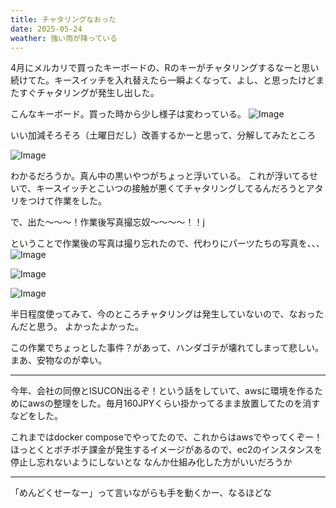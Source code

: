 ```yaml
---
title: チャタリングなおった
date: 2025-05-24
weather: 強い雨が降っている
---
```


4月にメルカリで買ったキーボードの、Rのキーがチャタリングするなーと思い続けてた。キースイッチを入れ替えたら一瞬よくなって、よし、と思ったけどまたすぐチャタリングが発生し出した。

こんなキーボード。買った時から少し様子は変わっている。
![Image](../../assets/IMG_8110.jpeg)

いい加減そろそろ（土曜日だし）改善するかーと思って、分解してみたところ

![Image](../../assets/IMG_8102.jpeg)

わかるだろうか。真ん中の黒いやつがちょっと浮いている。
これが浮いてるせいで、キースイッチとこいつの接触が悪くてチャタリングしてるんだろうとアタリをつけて作業をした。

で、出た〜〜〜！作業後写真撮忘奴〜〜〜〜！！j

ということで作業後の写真は撮り忘れたので、代わりにパーツたちの写真を、、、
![Image](../../assets/IMG_8103.jpeg)

![Image](../../assets/IMG_8104.jpeg)

![Image](../../assets/IMG_8105.jpeg)

半日程度使ってみて、今のところチャタリングは発生していないので、なおったんだと思う。
よかったよかった。

この作業でちょっとした事件？があって、ハンダゴテが壊れてしまって悲しい。
まあ、安物なのが幸い。

---

今年、会社の同僚とISUCON出るぞ！という話をしていて、awsに環境を作るためにawsの整理をした。毎月160JPYくらい掛かってるまま放置してたのを消すなどをした。

これまではdocker composeでやってたので、これからはawsでやってくぞー！
ほっとくとボチボチ課金が発生するイメージがあるので、ec2のインスタンスを停止し忘れないようにしないとな
なんか仕組み化した方がいいだろうか

---

「めんどくせーなー」って言いながらも手を動くかー、なるほどな
<Tweet id="https://x.com/super_bonochin/status/1926100853892530473?s=46&t=_6WX1ix69--VKzzZgcvAzQ" />
